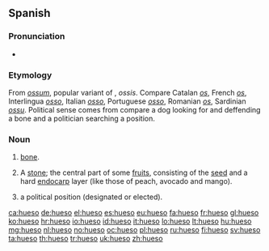 ==Spanish==
{{wikipedia|lang=es}}
===Pronunciation===
* {{IPA|[ˈwe̞.so̞], [ˈgwe̞.so̞]|lang=es}}
===Etymology===
From {{etyl|la|es}} ''[[ossum]]'', popular variant of {{term|os|lang=la}}, ''ossis''. Compare Catalan ''[[os]]'', French ''[[os]]'', Interlingua ''[[osso]]'', Italian ''[[osso]]'', Portuguese ''[[osso]]'', Romanian ''[[os]]'', Sardinian ''[[ossu]]''.
Political sense comes from compare a dog looking for and deffending a bone and a politician searching a position.

===Noun===
{{es-noun|m}}

# {{anatomy|lang=es}} [[bone]].
# {{botany|lang=es}} A [[stone]]; the central part of some [[fruit]]s, consisting of the [[seed]] and a hard [[endocarp]] layer (like those of peach, avocado and mango).
# {{politics|Mexico|slang|lang=es}} a political position (designated or elected).

<!--[[Category:es:Anatomy]]-->

[[ca:hueso]]
[[de:hueso]]
[[el:hueso]]
[[es:hueso]]
[[eu:hueso]]
[[fa:hueso]]
[[fr:hueso]]
[[gl:hueso]]
[[ko:hueso]]
[[hr:hueso]]
[[io:hueso]]
[[id:hueso]]
[[it:hueso]]
[[lo:hueso]]
[[lt:hueso]]
[[hu:hueso]]
[[mg:hueso]]
[[nl:hueso]]
[[no:hueso]]
[[oc:hueso]]
[[pl:hueso]]
[[ru:hueso]]
[[fi:hueso]]
[[sv:hueso]]
[[ta:hueso]]
[[th:hueso]]
[[tr:hueso]]
[[uk:hueso]]
[[zh:hueso]]